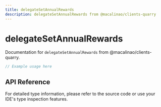 ```yaml
---
title: delegateSetAnnualRewards
description: delegateSetAnnualRewards from @macalinao/clients-quarry
---
```


# delegateSetAnnualRewards

Documentation for `delegateSetAnnualRewards` from @macalinao/clients-quarry.

```typescript
// Example usage here
```

## API Reference

For detailed type information, please refer to the source code or use your IDE's type inspection features.
